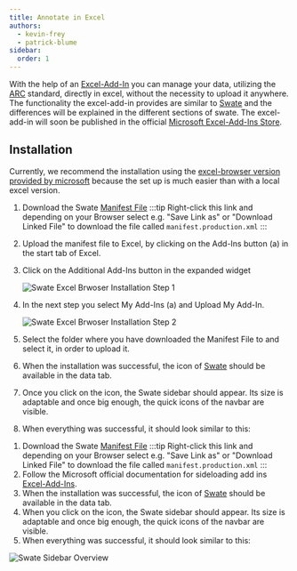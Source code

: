 ```yaml
---
title: Annotate in Excel
authors:
  - kevin-frey
  - patrick-blume
sidebar:
  order: 1
---
```





With the help of an [Excel-Add-In](https://learn.microsoft.com/de-de/office/dev/add-ins/excel/excel-add-ins-overview) you can manage your data, utilizing the [ARC](https://nfdi4plants.github.io/nfdi4plants.knowledgebase/core-concepts/arc/) standard, directly in excel, without the necessity to upload it anywhere. 
The functionality the excel-add-in provides are similar to [Swate](https://nfdi4plants.github.io/nfdi4plants.knowledgebase/swate/) and the differences will be explained in the different sections of swate.
The excel-add-in will soon be published in the official [Microsoft Excel-Add-Ins Store](https://appsource.microsoft.com/en-us/marketplace/apps?product=excel).

## Installation
Currently, we recommend the installation using the [excel-browser version provided by microsoft](https://excel.cloud.microsoft/?wdOrigin=MARKETING.FREE.GO-TO-EXCEL) because the set up is much easier than with a local excel version.

<Tabs syncKey="swateHost">
<TabItem label="Excel Browser">

<Steps>

1. Download the Swate <a type="application/xml" href="https://raw.githubusercontent.com/nfdi4plants/Swate/refs/heads/main/build/manifest.production.xml" download="manifest.production.xml">Manifest File</a>
    :::tip
    Right-click this link and depending on your Browser select e.g. "Save Link as" or "Download Linked File" to download the file called `manifest.production.xml`
    :::
2. Upload the manifest file to Excel, by clicking on the Add-Ins button (a) in the start tab of Excel.
3. Click on the Additional Add-Ins button in the expanded widget

    ![Swate Excel Brwoser Installation Step 1](@images/swate/swate-browser-excel-add-in-basic.png)

4. In the next step you select My Add-Ins (a) and Upload My Add-In.

    ![Swate Excel Brwoser Installation Step 2](@images/swate/swate-browser-excel-add-in-additional-ones.png)

5. Select the folder where you have downloaded the Manifest File to and select it, in order to upload it.
6. When the installation was successful, the icon of [Swate](https://nfdi4plants.github.io/nfdi4plants.knowledgebase/swate/) should be available in the data tab.
7. Once you click on the icon, the Swate sidebar should appear. Its size is adaptable and once big enough, the quick icons of the navbar are visible.
8. When everything was successful, it should look similar to this:

</Steps>

</TabItem>
<TabItem label="Excel Desktop">

<Steps>

1. Download the Swate <a type="application/xml" href="https://raw.githubusercontent.com/nfdi4plants/Swate/refs/heads/main/build/manifest.production.xml" download="manifest.production.xml">Manifest File</a>
    :::tip
    Right-click this link and depending on your Browser select e.g. "Save Link as" or "Download Linked File" to download the file called `manifest.production.xml`
    :::
1. Follow the Microsoft official documentation for sideloading add ins [Excel-Add-Ins](https://learn.microsoft.com/en-us/office/dev/add-ins/testing/test-debug-office-add-ins#sideload-an-office-add-in-for-testing).
2. When the installation was successful, the icon of [Swate](https://nfdi4plants.github.io/nfdi4plants.knowledgebase/swate/) should be available in the data tab.
3. When you click on the icon, the Swate sidebar should appear. Its size is adaptable and once big enough, the quick icons of the navbar are visible.
4. When everything was successful, it should look similar to this:

</Steps>

</TabItem>
</Tabs>

![Swate Sidebar Overview](@images/swate/swate-excel-overview.png)
